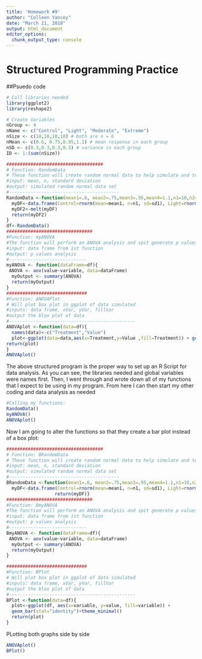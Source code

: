 ```yaml
---
title: 'Homework #9'
author: "Colleen Yancey"
date: "March 21, 2018"
output: html_document
editor_options: 
  chunk_output_type: console
---
```


# Structured Programming Practice
##Psuedo code
```r
# Call libraries needed
library(ggplot2)
library(reshape2)

# Create Variables
nGroup <- 4
nName <- c("Control", "Light", "Moderate", "Extreme") 
nSize <- c(10,10,10,10) # both are n = 6
nMean <- c(0.6, 0.75,0.95,1.1) # mean response in each group
nSD <- c(0.3,0.3,0.3,0.3) # variance in each group
ID <- 1:(sum(nSize))


```


```r
####################################
# Function: RandomData
# These function will create random normal data to help simulate and test hypotheses.
#input: mean, n, standard deviation
#output: simulated random normal data set
#-----------------------------------------
RandomData <-function(mean1=.6, mean2=.75,mean3=.95,mean4=1.1,n1=10,n2=10,n3=10, n4=10, sd1=.3, sd2=.3,sd3=.3,sd4=.3){
  myDF<-data.frame(Control=rnorm(mean=mean1, n=n1, sd=sd1), Light=rnorm(mean=mean2, n=n2, sd=sd2), Moderate=rnorm(mean=mean3, n=n3, sd=sd3), Extreme=rnorm(mean=mean4, n=n4, sd=sd4))
  myDF2<-melt(myDF)
  return(myDF2)
}
df<-RandomData()
################################
#Function: myANOVA
#The function will perform an ANOVA analysis and spit generate p values
#input: data frame from 1st function
#output: p values analysis
#-----------------------------
myANOVA <- function(dataFrame=df){
 ANOVA <- aov(value~variable, data=dataFrame)
  myOutput <- summary(ANOVA)
  return(myOutput)
}
##############################
#Function: ANOVAPlot
# Will plot box plot in ggplot of data simulated
#inputs: data frame, xVar, yVar, fillVar
#output the blox plot of data
#-----------------------------------------------
ANOVAplot <-function(data=df){
  names(data)<-c("Treatment","Value")
  plot<-ggplot(data=data,aes(x=Treatment,y=Value ,fill=Treatment)) + geom_boxplot()
return(plot)
}
ANOVAplot()
```
The above structured program is the proper way to set up an R Script for data analysis. As you can see, the libraries needed and global variables were names first. Then, I went through and wrote down all of my functions that I expect to be using in my program. From here I can then start my other coding and data analysis as needed
```r
#Calling my functions:
RandomData()
myANOVA()
ANOVAplot()
```
Now I am going to alter the functions so that they create a bar plot instead of a box plot:
```r
####################################
# Function: BRandomData
# These function will create random normal data to help simulate and test hypotheses.
#input: mean, n, standard deviation
#output: simulated random normal data set
#-----------------------------------------
BRandomData <-function(mean1=.6, mean2=.75,mean3=.95,mean4=1.1,n1=10,n2=10,n3=10, n4=10, sd1=.3, sd2=.3,sd3=.3,sd4=.3){
  myDF<-data.frame(Control=rnorm(mean=mean1, n=n1, sd=sd1), Light=rnorm(mean=mean2, n=n2, sd=sd2), Moderate=rnorm(mean=mean3, n=n3, sd=sd3), Extreme=rnorm(mean=mean4, n=n4, sd=sd4))
                  return(myDF)}
################################
#Function: BmyANOVA
#The function will perform an ANOVA analysis and spit generate p values
#input: data frame from 1st function
#output: p values analysis
#-----------------------------
BmyANOVA <- function(dataFrame=df){
 ANOVA <- aov(value~variable, data=dataFrame)
  myOutput <- summary(ANOVA)
  return(myOutput)
}

##############################
#Function: BPlot
# Will plot box plot in ggplot of data simulated
#inputs: data frame, xVar, yVar, fillVar
#output the blox plot of data
#-----------------------------------------------
BPlot <-function(data=df){
  plot<-ggplot(df, aes(x=variable, y=value, fill=variable)) +
  geom_bar(stat="identity")+theme_minimal()
  return(plot)
}
```

PLotting both graphs side by side
```r
ANOVAplot()
BPlot()
```
